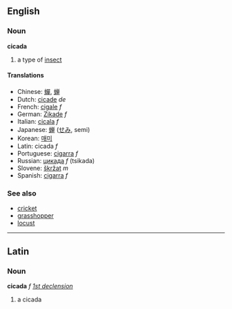 ==English==
===Noun===
'''cicada'''

# a type of [[insect]]<!-- please improve -->

====Translations====
*Chinese: [[蟬]], [[蝉]]
*Dutch: [[cicade]] ''de''
*French: [[cigale]] ''f''
*German: [[Zikade]] ''f''
*Italian: [[cicala]] ''f''
*Japanese: [[蝉]] ([[せみ]], semi)
*Korean: [[매미]]
*Latin: cicada ''f''
*Portuguese: [[cigarra]] ''f''
*Russian: [[цикада]] ''f'' (tsikada)
*Slovene: [[škržat]] ''m''
*Spanish: [[cigarra]] ''f''

===See also===
*[[cricket]]
*[[grasshopper]]
*[[locust]]

----

==Latin==
===Noun===
'''cicada''' ''f'' ''[[Wiktionary Appendix:Latin first declension|1st declension]]''

#a cicada